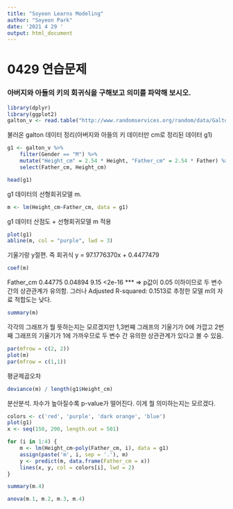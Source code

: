 ```yaml
---
title: "Soyeon Learns Modeling"
author: "Soyeon Park"
date: '2021 4 29 '
output: html_document
---
```


# 0429 연습문제
### 아버지와 아들의 키의 회귀식을 구해보고 의미를 파악해 보시오.


```r
library(dplyr)
library(ggplot2)
galton_v <- read.table("http://www.randomservices.org/random/data/Galton.txt", sep = "", header = T)
```


불러온 galton 데이터 정리(아버지와 아들의 키 데이터만 cm로 정리된 데이터 g1)

```r
g1 <- galton_v %>% 
    filter(Gender == "M") %>% 
    mutate("Height_cm" = 2.54 * Height, "Father_cm" = 2.54 * Father) %>% 
    select(Father_cm, Height_cm)

head(g1)
```

g1 데이터의 선형회귀모델 m.

```r
m <- lm(Height_cm~Father_cm, data = g1)
```

g1 데이터 산점도 + 선형회귀모델 m 적용

```r
plot(g1)
abline(m, col = "purple", lwd = 3)
```

기울기랑 y절편. 즉 회귀식 y =  97.1776370x + 0.4477479

```r
coef(m) 
```

Father_cm    0.44775    0.04894    9.15   <2e-16 *** => p값이 0.05 이하이므로 두 변수간의 상관관계가 유의함. 그러나 Adjusted R-squared:  0.1513로 추정한 모델 m의 자료 적합도는 낮다.
```r
summary(m)  
```

각각의 그래프가 뭘 뜻하는지는 모르겠지만 1,3번째 그래프의 기울기가 0에 가깝고 2번째 그래프의 기울기가 1에 가까우므로 두 변수 간 유의한 상관관계가 있다고 볼 수 있음.
```r
par(mfrow = c(2, 2))
plot(m)
par(mfrow = c(1,1))
```


평균제곱오차
```r
deviance(m) / length(g1$Height_cm)
```

분산분석. 차수가 높아질수록 p-value가 떨어진다. 이게 뭘 의미하는지는 모르겠다.

```r
colors <- c('red', 'purple', 'dark orange', 'blue')
plot(g1)
x <- seq(150, 200, length.out = 501) 

for (i in 1:4) {
    m <- lm(Height_cm~poly(Father_cm, i), data = g1)
    assign(paste('m', i, sep = '.'), m)
    y <- predict(m, data.frame(Father_cm = x))
    lines(x, y, col = colors[i], lwd = 2)
}

summary(m.4)

anova(m.1, m.2, m.3, m.4)
```












